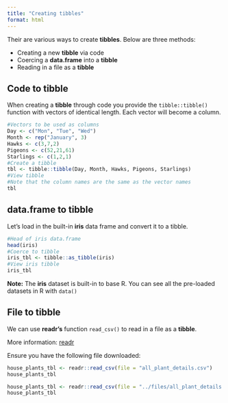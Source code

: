 ```yaml
---
title: "Creating tibbles"
format: html
---
```


Their are various ways to create __tibbles__. 
Below are three methods:

- Creating a new __tibble__ via code
- Coercing a __data.frame__ into a __tibble__
- Reading in a file as a __tibble__

## Code to tibble

When creating a __tibble__ through code you provide the `tibble::tibble()` function with vectors of identical length.
Each vector will become a column.

```r
#Vectors to be used as columns
Day <- c("Mon", "Tue", "Wed")
Month <- rep("January", 3)
Hawks <- c(3,7,2)
Pigeons <- c(52,21,61)
Starlings <- c(1,2,1)
#Create a tibble
tbl <- tibble::tibble(Day, Month, Hawks, Pigeons, Starlings)
#View tibble
#Note that the column names are the same as the vector names
tbl
```

## data.frame to tibble

Let's load in the built-in __iris__ data frame and convert it to a tibble.

```r
#Head of iris data.frame
head(iris)
#Coerce to tibble
iris_tbl <- tibble::as_tibble(iris)
#View iris tibble
iris_tbl
```

__Note:__ The __iris__ dataset is built-in to base R. You can see all the pre-loaded datasets in R with `data()`

## File to tibble

We can use __readr's__ function `read_csv()` to read in a file as a __tibble__.

More information: [readr](./readr) 

Ensure you have the following file downloaded: 

<MG ADD DL LINK>


```r
house_plants_tbl <- readr::read_csv(file = "all_plant_details.csv")
house_plants_tbl
```

```r
house_plants_tbl <- readr::read_csv(file = "../files/all_plant_details.csv")
house_plants_tbl
```